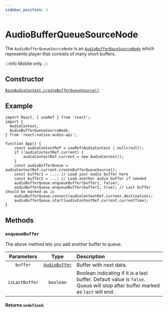 ```yaml
---
sidebar_position: 3
---
```



# AudioBufferQueueSourceNode

The `AudioBufferQueueSourceNode` is an [`AudioBufferBaseSourceNode`](/sources/audio-buffer-base-source-node) which represents player that consists of many short buffers.

:::info
Mobile only.
:::

## Constructor

[`BaseAudioContext.createBufferQueueSource()`](/core/base-audio-context#createbuffersource)

## Example

```tsx
import React, { useRef } from 'react';
import {
  AudioContext,
  AudioBufferQueueSourceNode,
} from 'react-native-audio-api';

function App() {
    const audioContextRef = useRef<AudioContext | null>(null);
    if (!audioContextRef.current) {
        audioContextRef.current = new AudioContext();
    }
    const audioBufferQueue = audioContextRef.current.createBufferQueueSource();
    const buffer1 = ...; // Load your audio buffer here
    const buffer2 = ...; // Load another audio buffer if needed
    audioBufferQueue.enqueueBuffer(buffer1, false);
    audioBufferQueue.enqueueBuffer(buffer2, true); // Last buffer should be marked as is
    audioBufferQueue.connect(audioContextRef.current.destination);
    audioBufferQueue.start(audioContextRef.current.currentTime);
}
```

## Methods

### `enqueueBuffer`

The above method lets you add another buffer to queue.

| Parameters | Type | Description |
| :---: | :---: | :---- |
| `buffer` | [`AudioBuffer`](/sources/audio-buffer) | Buffer with next data. |
| `isLastBuffer` | `boolean` | Boolean indicating if it is a last buffer. Default value is `false`. Queue will stop after buffer marked as `last` will end. |

#### Returns `undefined`.

